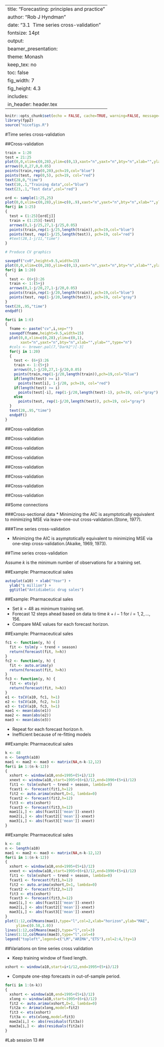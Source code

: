 
---
title: "Forecasting: principles and practice"
author: "Rob J Hyndman"
date: "3.1&nbsp; Time series cross-validation"
fontsize: 14pt
output:
  beamer_presentation:
    theme: Monash
    keep_tex: no
    toc: false
    fig_width: 7
    fig_height: 4.3
    includes:
      in_header: header.tex
---

```r
knitr::opts_chunk$set(echo = FALSE, cache=TRUE, warning=FALSE, message=FALSE)
library(fpp2)
source("nicefigs.R")
```

#Time series cross-validation

##Cross-validation

\structure{Traditional evaluation}

```r
train = 1:20
test = 21:25
plot(0,0,xlim=c(0,28),ylim=c(0,1),xaxt="n",yaxt="n",bty="n",xlab="",ylab="",type="n")
arrows(0,0,27,0,0.05)
points(train,rep(0,20),pch=19,col="blue")
points(test, rep(0,5), pch=19, col="red")
text(28,0,"time")
text(10,.1,"Training data",col="blue")
text(23,.1,"Test data",col="red")
```

\structure{Leave-one-out cross-validation}

```r
ord <- sample(1:25,25)
plot(0,0,xlim=c(0,28),ylim=c(0,.9),xaxt="n",yaxt="n",bty="n",xlab="",ylab="",type="n")
for(j in 1:25)
{
  test = (1:25)[ord[j]]
  train = (1:25)[-test]
  arrows(0,1-j/25,27,1-j/25,0.05)
  points(train,rep(1-j/25,length(train)),pch=19,col="blue")
  points(test, rep(1-j/25,length(test)), pch=19, col="red")
  #text(28,1-j/11,"time")
}
```

```r
# Produce CV graphics

savepdf("cv0",height=9.5,width=15)
plot(0,0,xlim=c(0,28),ylim=c(0,1),xaxt="n",yaxt="n",bty="n",xlab="",ylab="",type="n")
for(j in 1:20)
{
  test <- (6+j):26
  train <- 1:(5+j)
  arrows(0,1-j/20,27,1-j/20,0.05)
  points(train,rep(1-j/20,length(train)),pch=19,col="blue")
  points(test, rep(1-j/20,length(test)), pch=19, col="gray")
}
text(28,.95,"time")
endpdf()

for(i in 1:6)
{
  fname <- paste("cv",i,sep="")
  savepdf(fname,height=9.5,width=15)
  plot(0,0,xlim=c(0,28),ylim=c(0,1),
       xaxt="n",yaxt="n",bty="n",xlab="",ylab="",type="n")
  #cols <- brewer.pal(7,"Dark2")[-3]
  for(j in 1:20)
  {
    test <- (6+j):26
    train <- 1:(5+j)
    arrows(0,1-j/20,27,1-j/20,0.05)
    points(train,rep(1-j/20,length(train)),pch=19,col="blue")
    if(length(test) >= i)
      points(test[i], 1-j/20, pch=19, col="red")
    if(length(test) >= i)
      points(test[-i], rep(1-j/20,length(test)-1), pch=19, col="gray")
    else
      points(test, rep(1-j/20,length(test)), pch=19, col="gray")
  }
  text(28,.95,"time")
  endpdf()
}
```

##Cross-validation

\structure{Time series cross-validation}

\includegraphics[width=10.34cm]{cv0}

\vspace*{10cm}

##Cross-validation

\structure{Time series cross-validation}

\includegraphics[width=10.34cm]{cv1}

\begin{block}{}$h=1$\end{block}

\vspace*{10cm}

##Cross-validation

\structure{Time series cross-validation}

\includegraphics[width=10.34cm]{cv2}

\begin{block}{}$h=2$\end{block}

\vspace*{10cm}

##Cross-validation

\structure{Time series cross-validation}

\includegraphics[width=10.34cm]{cv3}

\begin{block}{}$h=3$\end{block}

\vspace*{10cm}

##Cross-validation

\structure{Time series cross-validation}

\includegraphics[width=10.34cm]{cv4}

\begin{block}{}$h=4$\end{block}

\vspace*{10cm}

##Cross-validation

\structure{Time series cross-validation}

\includegraphics[width=10.34cm]{cv5}

\begin{block}{}$h=5$\end{block}

\vspace*{10cm}

##Cross-validation

\structure{Time series cross-validation}

\includegraphics[width=10.34cm]{cv6}

\begin{block}{}$h=6$\end{block}

\vspace*{10cm}

##Cross-validation

\structure{Time series cross-validation}

\includegraphics[width=10.34cm]{cv6}

\begin{alertblock}{}
Also known as ``Evaluation on a rolling forecast origin''
\end{alertblock}

\vspace*{10cm}

##Some connections

###Cross-sectional data
  * Minimizing the AIC is asymptotically equivalent to minimizing MSE via leave-one-out cross-validation.\newline (Stone, 1977).

\pause

###Time series cross-validation

  * Minimizing the AIC is asymptotically equivalent to minimizing MSE via one-step cross-validation.\newline (Akaike, 1969, 1973).

##Time series cross-validation

Assume $k$ is the minimum number of observations for a training set.

\begin{block}{}
\begin{itemize}
  \item Select observation $k+i$ for test set, and use observations at times $1,2,\dots,k+i-1$ to estimate model.
  \item Compute error on forecast for time $k+i$.
  \item Repeat for $i=0,1,\dots,T-k$ where $T$ is total number of observations.
  \item  Compute accuracy measure over all errors.
\end{itemize}
\end{block}

##Example: Pharmaceutical sales

```r
autoplot(a10) + xlab("Year") +
  ylab("$ million") +
  ggtitle("Antidiabetic drug sales")
```

##Example: Pharmaceutical sales

\begin{block}{Which of these models is best?}
\begin{itemize}
  \item Linear model with trend and seasonal dummies applied to log data.
  \item ARIMA model applied to log data
  \item ETS model applied to original data
\end{itemize}
\end{block}\pause

  * Set $k=48$ as minimum training set.
  * Forecast 12 steps ahead based on data to time $k+i-1$ for $i=1,2,\dots,156$.
  * Compare MAE values for each forecast horizon.

##Example: Pharmaceutical sales
\fontsize{10}{10}\sf

```r
fc1 <- function(y, h) {
  fit <- tslm(y ~ trend + season)
  return(forecast(fit, h=h))
}
fc2 <- function(y, h) {
  fit <- auto.arima(y)
  return(forecast(fit, h=h))
}
fc3 <- function(y, h) {
  fit <- ets(y)
  return(forecast(fit, h=h))
}
e1 <- tsCV(a10, fc1, h=1)
e2 <- tsCV(a10, fc2, h=1)
e3 <- tsCV(a10, fc3, h=1)
mae1 <- mean(abs(e1))
mae2 <- mean(abs(e2))
mae3 <- mean(abs(e3))
```

 * Repeat for each forecast horizon $h$.
 * Inefficient because of re-fitting models


##Example: Pharmaceutical sales
\scriptsize

```r
k <- 48
n <- length(a10)
mae1 <- mae2 <- mae3 <- matrix(NA,n-k-12,12)
for(i in 1:(n-k-12))
{
  xshort <- window(a10,end=1995+(5+i)/12)
  xnext <- window(a10,start=1995+(6+i)/12,end=1996+(5+i)/12)
  fit1 <- tslm(xshort ~ trend + season, lambda=0)
  fcast1 <- forecast(fit1,h=12)
  fit2 <- auto.arima(xshort,D=1, lambda=0)
  fcast2 <- forecast(fit2,h=12)
  fit3 <- ets(xshort)
  fcast3 <- forecast(fit3,h=12)
  mae1[i,] <- abs(fcast1[['mean']]-xnext)
  mae2[i,] <- abs(fcast2[['mean']]-xnext)
  mae3[i,] <- abs(fcast3[['mean']]-xnext)
}
```

##Example: Pharmaceutical sales

```r
k <- 48
n <- length(a10)
mae1 <- mae2 <- mae3 <- matrix(NA,n-k-12,12)
for(i in 1:(n-k-12))
{
  xshort <- window(a10,end=1995+(5+i)/12)
  xnext <- window(a10,start=1995+(6+i)/12,end=1996+(5+i)/12)
  fit1 <- tslm(xshort ~ trend + season, lambda=0)
  fcast1 <- forecast(fit1,h=12)
  fit2 <- auto.arima(xshort,D=1, lambda=0)
  fcast2 <- forecast(fit2,h=12)
  fit3 <- ets(xshort)
  fcast3 <- forecast(fit3,h=12)
  mae1[i,] <- abs(fcast1[['mean']]-xnext)
  mae2[i,] <- abs(fcast2[['mean']]-xnext)
  mae3[i,] <- abs(fcast3[['mean']]-xnext)
}
plot(1:12,colMeans(mae1),type="l",col=2,xlab="horizon",ylab="MAE",
     ylim=c(0.58,1.0))
lines(1:12,colMeans(mae2),type="l",col=3)
lines(1:12,colMeans(mae3),type="l",col=4)
legend("topleft",legend=c("LM","ARIMA","ETS"),col=2:4,lty=1)
```

##\normalsize Variations on time series cross validation
\fontsize{10}{11}\sf

  * Keep training window of fixed length.

```r
xshort <- window(a10,start=i+1/12,end=1995+(5+i)/12)
```

  * Compute one-step forecasts in out-of-sample period.

```r
for(i in 1:(n-k))
{
  xshort <- window(a10,end=1995+(5+i)/12)
  xlong <- window(a10,start=1995+(6+i)/12)
  fit2 <- auto.arima(xshort,D=1, lambda=0)
  fit2a <- Arima(xlong,model=fit2)
  fit3 <- ets(xshort)
  fit3a <- ets(xlong,model=fit3)
  mae2a[i,] <- abs(residuals(fit3a))
  mae3a[i,] <- abs(residuals(fit2a))
}
```



#Lab session 13
##

\fontsize{48}{60}\sf\centering
\textbf{Lab Session 13}


